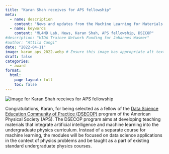 ```yaml
---
title: "Karan Shah receives for APS fellowship"
meta:
  - name: description
    content: "News and updates from the Machine Learning for Materials Design (ML4MD) Lab: Karan Shah receives for APS fellowship."
  - name: keywords
    content: "ML4MD Lab, News, Karan Shah, APS fellowship, DSECOP"
#description: "HIDA Trainee Network Funding for Johannes Wasmer"
#author: "Attila Cangi"
date: "2022-04-11"
image: karan_aps_2022.webp # Ensure this image has appropriate alt text if used directly in content
draft: false
categories:
  - award
format:
  html:
    page-layout: full
    toc: false
---
```

![](karan_aps_2022.webp){.news-thumbnail alt="Image for Karan Shah receives for APS fellowship"}

Congratulations, Karan, for being selected as a fellow of the [Data Science Education Community of Practice (DSECOP)](https://dsecop.org/){target="_blank"} program of the American Physical Society (APS). The DSECOP program aims at developing teaching materials that integrate artificial intelligence and machine learning into the undergraduate physics curriculum. Instead of a separate course for machine learning, the modules will be focused on data science applications in the context of physics problems and be taught as a part of existing standard undergraduate physics courses. 